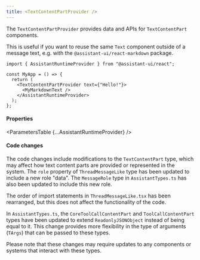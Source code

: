 ```yaml
---
title: <TextContentPartProvider />
---
```



The `TextContentPartProvider` provides data and APIs for `TextContentPart` components.

This is useful if you want to reuse the same `Text` component outside of a message text, e.g. with the `@assistant-ui/react-markdown` package.

```tsx {1, 8, 10}
import { AssistantRuntimeProvider } from "@assistant-ui/react";

const MyApp = () => {
  return (
    <TextContentPartProvider text={"Hello!"}>
      <MyMarkdownText />
    </AssistantRuntimeProvider>
  );
};
```

#### Properties

<ParametersTable {...AssistantRuntimeProvider} />

#### Code changes

The code changes include modifications to the `TextContentPart` type, which may affect how text content parts are provided or represented in the system. The `role` property of `ThreadMessageLike` type has been updated to include a new role "data". The `MessageRole` type in `AssistantTypes.ts` has also been updated to include this new role. 

The order of import statements in `ThreadMessageLike.tsx` has been rearranged, but this does not affect the functionality of the code. 

In `AssistantTypes.ts`, the `CoreToolCallContentPart` and `ToolCallContentPart` types have been updated to extend `ReadonlyJSONObject` instead of being equal to it. This change provides more flexibility in the type of arguments (`TArgs`) that can be passed to these types.

Please note that these changes may require updates to any components or systems that interact with these types.